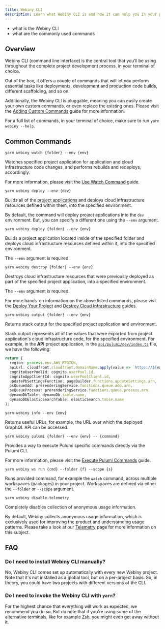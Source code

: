 ```yaml
---
title: Webiny CLI
description: Learn what Webiny CLI is and how it can help you in your project development.
---
```



<Alert type="success" title="What you'll learn">

- what is the Webiny CLI
- what are the commonly used commands

</Alert>

## Overview

Webiny CLI (command line interface) is the central tool that you'll be using throughout the complete project development process, in your terminal of choice.

Out of the box, it offers a couple of commands that will let you perform essential tasks like deployments, development and production code builds, different scaffolding, and so on.

Additionally, the Webiny CLI is pluggable, meaning you can easily create your own custom commands, or even replace the existing ones. Please visit the [Adding Custom Commands](../../core-development-concepts/extending-and-customizing/adding-custom-cli-commands) guide for more information.

<Alert type="info">

For a full list of commands, in your terminal of choice, make sure to run `yarn webiny --help`.

</Alert>

## Common Commands

`yarn webiny watch {folder} --env {env}`

Watches specified project application for application and cloud infrastructure code changes, and performs rebuilds and redeploys, accordingly.

<Alert type="info">

For more information, please visit the [Use Watch Command](../../core-development-concepts/basics/watch-command) guide.

</Alert>

`yarn webiny deploy --env {dev}`

Builds all of the [project applications](../../core-development-concepts/project-organization/project-applications-and-packages) and deploys cloud infrastructure resources defined within them, into the specified environment.

By default, the command will deploy project applications into the `dev` environment. But, you can specify a different one using the `--env` argument.

`yarn webiny deploy {folder} --env {env}`

Builds a project application located inside of the specified folder and deploys cloud infrastructure resources defined within it, into the specified environment.

The `--env` argument is required.

`yarn webiny destroy {folder} --env {env}`

Destroys cloud infrastructure resources that were previously deployed as part of the specified project application, into a specified environment.

The `--env` argument is required.

<Alert type="info">

For more hands-on information on the above listed commands, please visit the [Deploy Your Project](../../core-development-concepts/basics/project-deployment) and [Destroy Cloud Infrastructure](../../infrastructure/basics/destroy-cloud-infrastructure) guides.

</Alert>

`yarn webiny output {folder} --env {env}`

Returns stack output for the specified project application and environment.

<Alert type="info">

Stack output represents all of the values that were exported from project application's cloud infrastructure code, for the specified environment. For example, in the **API** project application, in the [`api/pulumi/dev/index.ts`](https://github.com/webiny/webiny-js/blob/v5.14.0/packages/cwp-template-aws/template/api/pulumi/dev/index.ts#L127-L136) file, we have the following:

```ts pinterest-clone/api/pulumi/dev/index.ts
return {
  region: process.env.AWS_REGION,
  apiUrl: cloudfront.cloudfront.domainName.apply(value => `https://${value}`),
  cognitoUserPoolId: cognito.userPool.id,
  cognitoAppClientId: cognito.userPoolClient.id,
  updatePbSettingsFunction: pageBuilder.functions.updateSettings.arn,
  psQueueAdd: prerenderingService.functions.queue.add.arn,
  psQueueProcess: prerenderingService.functions.queue.process.arn,
  dynamoDbTable: dynamoDb.table.name,
  dynamoDbElasticsearchTable: elasticSearch.table.name
};
```

</Alert>

`yarn webiny info --env {env}`

Returns useful URLs, for example, the URL over which the deployed GraphQL API can be accessed.

`yarn webiny pulumi {folder} --env {env} -- {command}`

Provides a way to execute Pulumi specific commands directly via the Pulumi CLI.

<Alert type="info">

For more information, please visit the [Execute Pulumi Commands](../../infrastructure/pulumi-iac/execute-pulumi-commands) guide.

</Alert>

`yarn webiny ws run {cmd} --folder {f} --scope {s}`

Runs provided command, for example the `watch` command, across multiple workspaces (packages) in your project. Workspaces are defined via either the `--folder` or `--scope` argument.

`yarn webiny disable-telemetry`

Completely disables collection of anonymous usage information.

<Alert type="warning" title="Telemetry">

By default, Webiny collects anonymous usage information, which is exclusively used for improving the product and understanding usage patterns. Please take a look at our [Telemetry](https://www.webiny.com/telemetry/) page for more information on this subject.

</Alert>

## FAQ

### Do I need to install Webiny CLI manually?

No, Webiny CLI comes set up automatically with every new Webiny project. Note that it's not installed as a global tool, but on a per-project basis. So, in theory, you could have two projects with different versions of the CLI.

### Do I need to invoke the Webiny CLI with `yarn`?

For the highest chance that everything will work as expected, we recommend you do so. But do note that if you're using some of the alternative terminals, like for example [Zsh](https://ohmyz.sh/), you might even get away without it.
